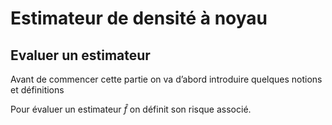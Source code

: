 # Estimateur de densité à noyau 

## Evaluer un estimateur


Avant de commencer cette partie on va d'abord introduire quelques notions et définitions\newline

\begin{dfn} {Noyau}  \newline
On note par le noyau la fonction intégrable K : $\mathbb{R}\rightarrow\mathbb{R}$ tel que:
$$\int_{\mathbb{R}}K(u)du =1.$$
\end{dfn}


\begin{lem}  
Soient :\newline 
$h>0$ le paramètre de lissage et $K_h : u\in \mathbb{R} \rightarrow K(\frac{u}{h})/h$.On peut approximer la famille $(K_h)_{h>0}$ par l'identité du produit de convolution.
\end{lem}

\begin{demo}
A Faire
\end{demo}

\begin{corol}
$K_h * f : x \rightarrow \int_{\mathbb R} K_h(y-x) f(x) dx$ tend vers la fonction f quand h tend vers 0 pour la distance $L^2$.
\end{corol}

Pour évaluer un estimateur $\hat{f}$ on définit son risque associé.\newline 

\begin{dfn} 
La fonction de risque : 
$$ 
\mathcal R(\hat f ,f)=\mathbb E_f[\parallel\hat f -f\parallel^2]
$$
\end{dfn}


\begin{rem}
  La fonction de risque associé nous permet de comparer l'estimateur $\hat f$ et  f.\newline
On cherche à minimiser ce risque associé (i.e tend vers 0 pour un nombre d'observation assez grand).\newline
\end{rem}

